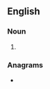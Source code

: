 ==English==

===Noun===
{{head|en|noun plural form}}

# {{plural of|perhydrate|lang=en}}

===Anagrams===
* {{l|en|prehydrates}}